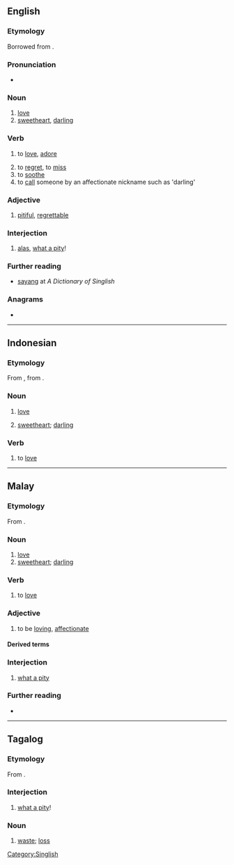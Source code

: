 ==English==

===Etymology===
Borrowed from {{bor|en|ms|sayang}}.

===Pronunciation===
* {{a|Singapore English|Malaysian English}} {{IPA|en|/ˈsʌɪjɑŋ/}}

===Noun===
{{en-noun|-}} {{term-label|en|Singapore|Malaysia|colloquial}}
# [[love]]
# [[sweetheart]], [[darling]]

===Verb===
{{head|en|verb|{{glossary|indeclinable}}}} {{term-label|en|Singapore|Malaysia|colloquial}}
# to [[love]], [[adore]]
#: {{ux|en|He does '''sayang''' me a lot}}
# to [[regret]], to [[miss]] {{gloss|regret the absence of}}
# to [[soothe]]
# to [[call]] someone by an affectionate nickname such as 'darling'

===Adjective===
{{en-adj}} {{term-label|en|Singapore|Malaysia|colloquial}}
# [[pitiful]], [[regrettable]]

===Interjection===
{{en-interjection}} {{term-label|en|Singapore|Malaysia|colloquial}}
# [[alas]], [[what a pity]]!

===Further reading===
* [http://www.mysmu.edu/faculty/jacklee/singlish_S.htm sayang] at ''A Dictionary of Singlish''

[[Category:Singlish]]

===Anagrams===
* {{anagrams|en|a=aagnsy|yagnas}}

----

==Indonesian==

===Etymology===
From {{inh|id|ms|sayang|t=[[yearning]]; [[longing]]; [[pitying]]; [[love]]; [[affection]]; it were a [[pity]]; [[alas]] that}}, from {{inh|id|poz-pro|*sayaŋ|gloss=too bad! it’s a pity! what a shame!}}.

===Noun===
{{id-noun}}

# [[love]]
#: {{syn|id|cinta|kasih}}
# [[sweetheart]]; [[darling]]

===Verb===
{{id-verb}}

# to [[love]]

----

==Malay==

===Etymology===
From {{inh|ms|poz-pro|*sayaŋ|gloss=too bad! it’s a pity! what a shame!}}.

===Noun===
{{ms-noun|j=سايڠ}}

# [[love]]
# [[sweetheart]]; [[darling]]

===Verb===
{{head|ms|verb}}

# to [[love]]

===Adjective===
{{ms-adj|j=سايڠ}}

# to be [[loving]], [[affectionate]]

====Derived terms====
{{ms-der|21|40|121|131|150|210|221|222|330|340}}

===Interjection===
{{ms-interj|j=سايڠ}}

# [[what a pity]]

===Further reading===
* {{R:PRPM}}

----

==Tagalog==

===Etymology===
From {{inh|tl|poz-pro|*sayaŋ|gloss=too bad! it’s a pity! what a shame!}}.

===Interjection===
{{head|tl|interjection}}

# [[what a pity]]!

===Noun===
{{tl-noun}}

# [[waste]]; [[loss]]